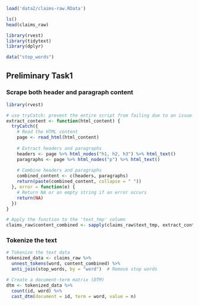 

```r
load('data2/claims-raw.RData')
```

```r
ls()
head(claims_raw)
```

```r
library(rvest)
library(tidytext)
library(dplyr)

data("stop_words")
```

## Preliminary Task1

### Scrape both header and paragraph content
```r
library(rvest)

# use tryCatch: prevent the entire script from failing due to an issue with a single piece of HTML content
extract_content <- function(html_content) {
  tryCatch({
    # Read the HTML content
    page <- read_html(html_content)
    
    # Extract headers and paragraphs
    headers <- page %>% html_nodes("h1, h2, h3") %>% html_text()
    paragraphs <- page %>% html_nodes("p") %>% html_text()
    
    # Combine headers and paragraphs
    combined_content <- c(headers, paragraphs)
    return(paste(combined_content, collapse = " "))
  }, error = function(e) {
    # Return NA or an empty string if an error occurs
    return(NA)
  })
}

# Apply the function to the 'text_tmp' column
claims_raw$content_combined <- sapply(claims_raw$text_tmp, extract_content)

```

### Tokenize the text
```r
# Tokenize the text data
tokenized_data <- claims_raw %>%
  unnest_tokens(word, content_combined) %>%
  anti_join(stop_words, by = "word")  # Remove stop words

# Create a document-term matrix (DTM)
dtm <- tokenized_data %>%
  count(id, word) %>%
  cast_dtm(document = id, term = word, value = n)

```

